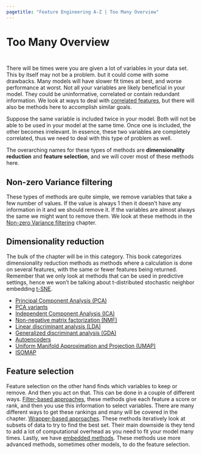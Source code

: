 ```yaml
---
pagetitle: "Feature Engineering A-Z | Too Many Overview"
---
```


# Too Many Overview {#sec-too-many}

::: {style="visibility: hidden; height: 0px;"}
## Too Many Overview
:::

There will be times were you are given a lot of variables in your data set.
This by itself may not be a problem.
but it could come with some drawbacks.
Many models will have slower fit times at best, and worse performance at worst.
Not all your variables are likely beneficial in your model.
They could be uninformative, correlated or contain redundant information.
We look at ways to deal with [correlated features](@sec-correlated), but there will also be methods here to accomplish similar goals.

Suppose the same variable is included twice in your model.
Both will not be able to be used in your model at the same time.
Once one is included, the other becomes irrelevant.
In essence, these two variables are completely correlated, thus we need to deal with this type of problem as well.

The overarching names for these types of methods are **dimensionality reduction** and **feature selection**, and we will cover most of these methods here.

## Non-zero Variance filtering

These types of methods are quite simple, we remove variables that take a few number of values.
If the value is always 1 then it doesn't have any information in it and we should remove it.
If the variables are almost always the same we might want to remove them.
We look at these methods in the [Non-zero Variance filtering](@sec-too-many-zv) chapter.

## Dimensionality reduction

The bulk of the chapter will be in this category.
This book categorizes dimensionality reduction methods as methods where a calculation is done on several features, with the same or fewer features being returned.
Remember that we only look at methods that can be used in predictive settings, hence we won't be talking about t-distributed stochastic neighbor embedding [t-SNE](https://stats.stackexchange.com/a/584327).

-   [Principal Component Analysis (PCA)](@sec-too-many-pca)
-   [PCA variants](@sec-too-many-pca-variants)
-   [Independent Component Analysis (ICA)](@sec-too-many-ica)
-   [Non-negative matrix factorization (NMF)](@sec-too-many-nmf)
-   [Linear discriminant analysis (LDA)](@sec-too-many-lda)
-   [Generalized discriminant analysis (GDA)](@sec-too-many-gda)
-   [Autoencoders](@sec-too-many-autoencoder)
-   [Uniform Manifold Approximation and Projection (UMAP)](@sec-too-many-umap)
-   [ISOMAP](@sec-too-many-isomap)

## Feature selection

Feature selection on the other hand finds which variables to keep or remove.
And then you act on that.
This can be done in a couple of different ways.
[Filter-based approaches](@sec-too-many-filter), these methods give each feature a score or rank, and then you use this information to select variables.
There are many different ways to get these rankings and many will be covered in the chapter.
[Wrapper-based approaches](@sec-too-many-wrapper).
These methods iteratively look at subsets of data to try to find the best set.
Their main downside is they tend to add a lot of computational overhead as you need to fit your model many times.
Lastly, we have [embedded methods](@sec-too-many-embedded).
These methods use more advanced methods, sometimes other models, to do the feature selection.
